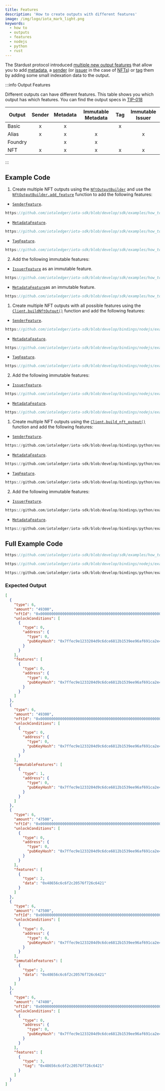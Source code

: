 ```yaml
---
title: Features
description: 'How to create outputs with different features'
image: /img/logo/iota_mark_light.png
keywords:
  - how to
  - outputs
  - features
  - nodejs
  - python
  - rust
---
```



The Stardust protocol introduced
[multiple new output features](https://wiki.iota.org/shimmer/develop/explanations/what-is-stardust/output-features.md)
that allow you to add [metadata](https://wiki.iota.org/shimmer/develop/explanations/what-is-stardust/output-features.md#metadata),
a [sender](https://wiki.iota.org/shimmer/develop/explanations/what-is-stardust/output-features.md#sender)
(or [issuer](https://wiki.iota.org/shimmer/develop/explanations/what-is-stardust/output-features.md#issuer) in the case of
[NFTs](https://wiki.iota.org/shimmer/develop/explanations/what-is-stardust/tokenization.md#non-fungible-tokens-nfts)) or [tag](https://wiki.iota.org/shimmer/develop/explanations/what-is-stardust/output-features.md#tag) them by adding
some small indexation data to the output.

<AccountClient />

:::info Output Features

Different outputs can have different features. This table shows you which output has which features. You can find the
output specs in [TIP-018](https://wiki.iota.org/tips/tips/TIP-0018)

| Output  | Sender | Metadata | Immutable Metadata | Tag | Immutable Issuer |
| ------- | :----: | :------: | :----------------: | :-: | :--------------: |
| Basic   |   x    |    x     |                    |  x  |                  |
| Alias   |   x    |    x     |         x          |     |        x         |
| Foundry |        |    x     |         x          |     |                  |
| NFT     |   x    |    x     |         x          |  x  |        x         |

:::

## Example Code

<Tabs groupId="language" queryString>
<TabItem value="rust" label="Rust">

1. Create multiple NFT outputs using the
   [`NftOutputBuilder`](https://docs.rs/iota-sdk/latest/iota_sdk/types/block/output/nft/struct.NftOutputBuilder.html)
   and use the [`NftOutputBuilder.add_feature`](https://docs.rs/iota-sdk/latest/iota_sdk/types/block/output/nft/struct.NftOutputBuilder.html#method.add_feature)
   function to add the following features:

- [`SenderFeature`](https://docs.rs/iota-sdk/latest/iota_sdk/types/block/output/feature/struct.SenderFeature.html).

<div className={'hide-code-block-extras'}>

```rust reference
https://github.com/iotaledger/iota-sdk/blob/develop/sdk/examples/how_tos/outputs/features.rs#L44-L47
```

</div>

- [`MetadataFeature`](https://docs.rs/iota-sdk/latest/iota_sdk/types/block/output/feature/struct.MetadataFeature.html).

<div className={'hide-code-block-extras'}>

```rust reference
https://github.com/iotaledger/iota-sdk/blob/develop/sdk/examples/how_tos/outputs/features.rs#L54-L57
```

</div>

- [`TagFeature`](https://docs.rs/iota-sdk/latest/iota_sdk/types/block/output/feature/struct.TagFeature.html).

<div className={'hide-code-block-extras'}>

```rust reference
https://github.com/iotaledger/iota-sdk/blob/develop/sdk/examples/how_tos/outputs/features.rs#L64-L66
```

</div>

2. Add the following immutable features:

- [`IssuerFeature`](https://docs.rs/iota-sdk/latest/iota_sdk/types/block/output/feature/struct.IssuerFeature.html) as an immutable feature.

<div className={'hide-code-block-extras'}>

```rust reference
https://github.com/iotaledger/iota-sdk/blob/develop/sdk/examples/how_tos/outputs/features.rs#L49-L52
```

</div>

- [`MetadataFeature`](https://docs.rs/iota-sdk/latest/iota_sdk/types/block/output/feature/struct.MetadataFeature.html)as an immutable feature.

<div className={'hide-code-block-extras'}>

```rust reference
https://github.com/iotaledger/iota-sdk/blob/develop/sdk/examples/how_tos/outputs/features.rs#L59-L62
```

</div>

</TabItem>
<TabItem value="typescript-node" label="Typescript (Node.js)">

1. Create multiple NFT outputs with all possible features using the
   [`Client.buildNftOutput()`](../../references/nodejs/classes/Client.md#buildnftoutput) function and add the following features:

- [`SenderFeature`](../../references/nodejs/classes/SenderFeature.md).

<div className={'hide-code-block-extras'}>

```typescript reference
https://github.com/iotaledger/iota-sdk/blob/develop/bindings/nodejs/examples/how_tos/outputs/features.ts#L37-L41
```

</div>

- [`MetadataFeature`](../../references/nodejs/classes/MetadataFeature.md).

<div className={'hide-code-block-extras'}>

```typescript reference
https://github.com/iotaledger/iota-sdk/blob/develop/bindings/nodejs/examples/how_tos/outputs/features.ts#L53-L57
```

</div>

- [`TagFeature`](../../references/nodejs/classes/TagFeature.md).

<div className={'hide-code-block-extras'}>

```typescript reference
https://github.com/iotaledger/iota-sdk/blob/develop/bindings/nodejs/examples/how_tos/outputs/features.ts#L69-L73
```

</div>

2. Add the following immutable features:

- [`IssuerFeature`](../../references/nodejs/classes/IssuerFeature.md).

<div className={'hide-code-block-extras'}>

```typescript reference
https://github.com/iotaledger/iota-sdk/blob/develop/bindings/nodejs/examples/how_tos/outputs/features.ts#L44-L50
```

</div>

- [`MetadataFeature`](../../references/nodejs/classes/MetadataFeature.md).

<div className={'hide-code-block-extras'}>

```typescript reference
https://github.com/iotaledger/iota-sdk/blob/develop/bindings/nodejs/examples/how_tos/outputs/features.ts#L60-L66
```

</div>

</TabItem>
<TabItem value="python" label="Python">

1. Create multiple NFT outputs using the [`Client.build_nft_output()`](../../references/python/iota_sdk/client/client.md#build_nft_output)
   function and add the following features:

- [`SenderFeature`](../../references/python/iota_sdk/types/feature.md#senderfeature-objects).

<div className={'hide-code-block-extras'}>

```python reference
https://github.com/iotaledger/iota-sdk/blob/develop/bindings/python/examples/how_tos/outputs/features.py#L17-L25
```

</div>

- [`MetadataFeature`](../../references/python/iota_sdk/types/feature.md#metadatafeature-objects).

<div className={'hide-code-block-extras'}>

```python reference
https://github.com/iotaledger/iota-sdk/blob/develop/bindings/python/examples/how_tos/outputs/features.py#L41-L49
```

</div>

- [`TagFeature`](../../references/python/iota_sdk/types/feature.md#tagfeature-objects).

<div className={'hide-code-block-extras'}>

```python reference
https://github.com/iotaledger/iota-sdk/blob/develop/bindings/python/examples/how_tos/outputs/features.py#L65-L73
```

</div>

2. Add the following immutable features:

- [`IssuerFeature`](../../references/python/iota_sdk/types/feature.md#issuerfeature-objects).

<div className={'hide-code-block-extras'}>

```python reference
https://github.com/iotaledger/iota-sdk/blob/develop/bindings/python/examples/how_tos/outputs/features.py#L29-L37
```

</div>

- [`MetadataFeature`](../../references/python/iota_sdk/types/feature.md#metadatafeature-objects).

<div className={'hide-code-block-extras'}>

```python reference
https://github.com/iotaledger/iota-sdk/blob/develop/bindings/python/examples/how_tos/outputs/features.py#L53-L61
```

</div>

</TabItem>
</Tabs>

## Full Example Code

<Tabs groupId="language" queryString>
<TabItem value="rust" label="Rust">

```rust reference
https://github.com/iotaledger/iota-sdk/blob/develop/sdk/examples/how_tos/outputs/features.rs
```

</TabItem>
<TabItem value="typescript-node" label="Typescript (Node.js)">

```typescript reference
https://github.com/iotaledger/iota-sdk/blob/develop/bindings/nodejs/examples/how_tos/outputs/features.ts
```

</TabItem>
<TabItem value="python" label="Python">

```python reference
https://github.com/iotaledger/iota-sdk/blob/develop/bindings/python/examples/how_tos/outputs/features.py
```

</TabItem>
</Tabs>

### Expected Output

```json
[
  {
    "type": 6,
    "amount": "49300",
    "nftId": "0x0000000000000000000000000000000000000000000000000000000000000000",
    "unlockConditions": [
      {
        "type": 0,
        "address": {
          "type": 0,
          "pubKeyHash": "0x7ffec9e1233204d9c6dce6812b1539ee96af691ca2e4d9065daa85907d33e5d3"
        }
      }
    ],
    "features": [
      {
        "type": 0,
        "address": {
          "type": 0,
          "pubKeyHash": "0x7ffec9e1233204d9c6dce6812b1539ee96af691ca2e4d9065daa85907d33e5d3"
        }
      }
    ]
  },
  {
    "type": 6,
    "amount": "49300",
    "nftId": "0x0000000000000000000000000000000000000000000000000000000000000000",
    "unlockConditions": [
      {
        "type": 0,
        "address": {
          "type": 0,
          "pubKeyHash": "0x7ffec9e1233204d9c6dce6812b1539ee96af691ca2e4d9065daa85907d33e5d3"
        }
      }
    ],
    "immutableFeatures": [
      {
        "type": 1,
        "address": {
          "type": 0,
          "pubKeyHash": "0x7ffec9e1233204d9c6dce6812b1539ee96af691ca2e4d9065daa85907d33e5d3"
        }
      }
    ]
  },
  {
    "type": 6,
    "amount": "47500",
    "nftId": "0x0000000000000000000000000000000000000000000000000000000000000000",
    "unlockConditions": [
      {
        "type": 0,
        "address": {
          "type": 0,
          "pubKeyHash": "0x7ffec9e1233204d9c6dce6812b1539ee96af691ca2e4d9065daa85907d33e5d3"
        }
      }
    ],
    "features": [
      {
        "type": 2,
        "data": "0x48656c6c6f2c20576f726c6421"
      }
    ]
  },
  {
    "type": 6,
    "amount": "47500",
    "nftId": "0x0000000000000000000000000000000000000000000000000000000000000000",
    "unlockConditions": [
      {
        "type": 0,
        "address": {
          "type": 0,
          "pubKeyHash": "0x7ffec9e1233204d9c6dce6812b1539ee96af691ca2e4d9065daa85907d33e5d3"
        }
      }
    ],
    "immutableFeatures": [
      {
        "type": 2,
        "data": "0x48656c6c6f2c20576f726c6421"
      }
    ]
  },
  {
    "type": 6,
    "amount": "47400",
    "nftId": "0x0000000000000000000000000000000000000000000000000000000000000000",
    "unlockConditions": [
      {
        "type": 0,
        "address": {
          "type": 0,
          "pubKeyHash": "0x7ffec9e1233204d9c6dce6812b1539ee96af691ca2e4d9065daa85907d33e5d3"
        }
      }
    ],
    "features": [
      {
        "type": 3,
        "tag": "0x48656c6c6f2c20576f726c6421"
      }
    ]
  }
]
```

